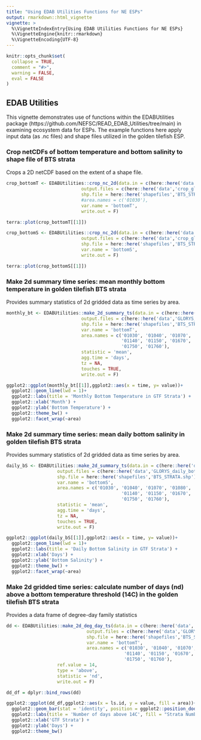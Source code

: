 ```yaml
---
title: "Using EDAB Utilities Functions for NE ESPs"
output: rmarkdown::html_vignette
vignette: >
  %\VignetteIndexEntry{Using EDAB Utilities Functions for NE ESPs}
  %\VignetteEngine{knitr::rmarkdown}
  %\VignetteEncoding{UTF-8}
---
```


```r
knitr::opts_chunk$set(
  collapse = TRUE,
  comment = "#>",
  warning = FALSE,
  eval = FALSE
)
```


## EDAB Utilities 

This vignette demonstrates use of functions within the EDABUtilities package (https://github.com/NEFSC/READ_EDAB_Utilities/tree/main) in examining ecosystem data for ESPs. The example functions here apply input data (as .nc files) and shape files utilized in the golden tilefish ESP. 

### Crop netCDFs of bottom temperature and bottom salinity to shape file of BTS strata

Crops a 2D netCDF based on the extent of a shape file.

```r
crop_bottomT <- EDABUtilities::crop_nc_2d(data.in = c(here::here('data','glorys_bottomT.nc')),
                            output.files = c(here::here('data','crop_glorys_bottomT.nc')),
                            shp.file = here::here('shapefiles','BTS_STRATA.shp'),
                            #area.names = c('01030'),
                            var.name = 'bottomT',
                            write.out = F)

terra::plot(crop_bottomT[[1]])
```

```r
crop_bottomS <- EDABUtilities::crop_nc_2d(data.in = c(here::here('data','glorys_bottomS.nc')),
                            output.files = c(here::here('data','crop_glorys_bottomS.nc')),
                            shp.file = here::here('shapefiles','BTS_STRATA.shp'),
                            var.name = 'bottomS',
                            write.out = F)

terra::plot(crop_bottomS[[1]])

```


### Make 2d summary time series: mean monthly bottom temperature in golden tilefish BTS strata 

Provides summary statistics of 2d gridded data as time series by area.

```r
monthly_bt <- EDABUtilities::make_2d_summary_ts(data.in = c(here::here('data','glorys_bottomT.nc')),
                            output.files = c(here::here('data','GLORYS_monthly_bottomT.nc')),
                            shp.file = here::here('shapefiles','BTS_STRATA.shp'),
                            var.name = 'bottomT',
                            area.names = c('01030', '01040', '01070', '01080', '01110', '01120', 
                                           '01140', '01150', '01670', '01680', '01710', '01720', 
                                           '01750', '01760'),
                            statistic = 'mean',
                            agg.time = 'days',
                            tz = NA,
                            touches = TRUE,
                            write.out = F)

ggplot2::ggplot(monthly_bt[[1]],ggplot2::aes(x = time, y= value))+
  ggplot2::geom_line(lwd = 1)+ 
  ggplot2::labs(title = 'Monthly Bottom Temperature in GTF Strata') +
  ggplot2::xlab('Month') +
  ggplot2::ylab('Bottom Temperature') +
  ggplot2::theme_bw() +
  ggplot2::facet_wrap(~area)
```

### Make 2d summary time series: mean daily bottom salinity in golden tilefish BTS strata 

Provides summary statistics of 2d gridded data as time series by area.

```r
daily_bS <- EDABUtilities::make_2d_summary_ts(data.in = c(here::here('data','glorys_bottomS.nc')),
                   output.files = c(here::here('data','GLORYS_daily_bottomS.nc')),
                   shp.file = here::here('shapefiles','BTS_STRATA.shp'),
                   var.name = 'bottomS',
                   area.names = c('01030', '01040', '01070', '01080', '01110', '01120', 
                                           '01140', '01150', '01670', '01680', '01710', '01720', 
                                           '01750', '01760'),
                   statistic = 'mean',
                   agg.time = 'days',
                   tz = NA,
                   touches = TRUE,
                   write.out = F)

ggplot2::ggplot(daily_bS[[1]],ggplot2::aes(x = time, y= value))+
  ggplot2::geom_line(lwd = 1)+ 
  ggplot2::labs(title = 'Daily Bottom Salinity in GTF Strata') +
  ggplot2::xlab('Days') +
  ggplot2::ylab('Bottom Salinity') +
  ggplot2::theme_bw() +
  ggplot2::facet_wrap(~area)
```

### Make 2d gridded time series: calculate number of days (nd) above a bottom temperature threshold (14C) in the golden tilefish BTS strata

Provides a data frame of degree-day family statistics

```r
dd <- EDABUtilities::make_2d_deg_day_ts(data.in = c(here::here('data','glorys_bottomT.nc')),
                              output.files = c(here::here('data','GLORYS_monthly_bottomT.nc')),
                              shp.file = here::here('shapefiles','BTS_STRATA.shp'),
                              var.name = 'bottomT',
                              area.names = c('01030', '01040', '01070', '01080', '01110', '01120', 
                                            '01140', '01150', '01670', '01680', '01710', '01720', 
                                            '01750', '01760'),
                   ref.value = 14,
                   type = 'above',
                   statistic = 'nd',
                   write.out = F)

dd_df = dplyr::bind_rows(dd)

ggplot2::ggplot(dd_df,ggplot2::aes(x = ls.id, y = value, fill = area))+
  ggplot2::geom_bar(stat = 'identity', position = ggplot2::position_dodge(width = 1.0))+
  ggplot2::labs(title = 'Number of days above 14C', fill = "Strata Number") +
  ggplot2::xlab('GTF Strata') +
  ggplot2::ylab('Days') +
  ggplot2::theme_bw()
```

